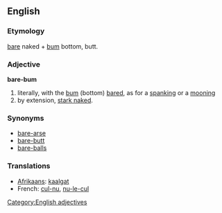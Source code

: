 ==English==

===Etymology===
[[bare]] naked + [[bum]] bottom, butt.

===Adjective===
'''bare-bum'''

# literally, with the [[bum]] (bottom) [[bared]], as for a [[spanking]] or a [[mooning]]
# by extension, [[stark naked]].

===Synonyms===
* [[bare-arse]]
* [[bare-butt]]
* [[bare-balls]]

===Translations===
{{rfc-level|Translations at L3+ (AutoFormat would have corrected level of Synonyms)}}
* [[Afrikaans]]: [[kaalgat]]
* French: [[cul-nu]], [[nu-le-cul]]

[[Category:English adjectives]]